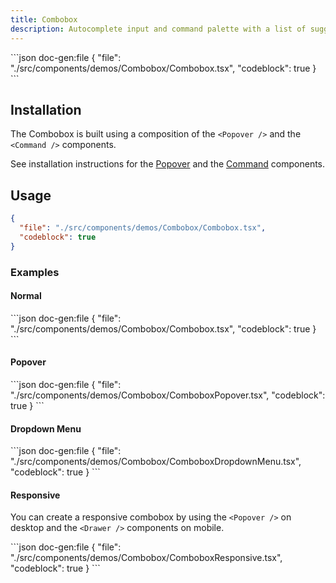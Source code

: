 ```yaml
---
title: Combobox
description: Autocomplete input and command palette with a list of suggestions.
---
```


<ComponentPreview name='combobox'>
```json doc-gen:file
{
  "file": "./src/components/demos/Combobox/Combobox.tsx",
  "codeblock": true
}
```
</ComponentPreview>

## Installation

The Combobox is built using a composition of the `<Popover />` and the `<Command />` components.

See installation instructions for the [Popover](/docs/ui/popover) and the [Command](/docs/ui/command) components.

## Usage

```json doc-gen:file
{
  "file": "./src/components/demos/Combobox/Combobox.tsx",
  "codeblock": true
}
```

### Examples

#### Normal

<ComponentPreview name='combobox'>
```json doc-gen:file
{
  "file": "./src/components/demos/Combobox/Combobox.tsx",
  "codeblock": true
}
```
</ComponentPreview>

#### Popover

<ComponentPreview name='combobox-popover'>
```json doc-gen:file
{
  "file": "./src/components/demos/Combobox/ComboboxPopover.tsx",
  "codeblock": true
}
```
</ComponentPreview>

#### Dropdown Menu

<ComponentPreview name='combobox-dropdown-menu'>
```json doc-gen:file
{
  "file": "./src/components/demos/Combobox/ComboboxDropdownMenu.tsx",
  "codeblock": true
}
```
</ComponentPreview>

#### Responsive

You can create a responsive combobox by using the `<Popover />` on desktop and the `<Drawer />` components on mobile.

<ComponentPreview name='combobox-responsive'>
```json doc-gen:file
{
  "file": "./src/components/demos/Combobox/ComboboxResponsive.tsx",
  "codeblock": true
}
```
</ComponentPreview>
